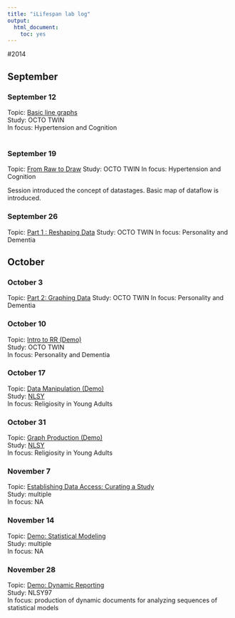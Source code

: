 ```yaml
---
title: "iLifespan lab log"
output:
  html_document:
    toc: yes
---
```



#2014

## September

### September 12
Topic: [Basic line graphs][20140912]  
Study: OCTO TWIN  
In focus: Hypertension and Cognition    
</br>


### September 19
Topic: [From Raw to Draw][20140919] 
Study: OCTO TWIN
In focus: Hypertension and Cognition

Session introduced the concept of datastages. Basic map of dataflow is introduced.

### September 26 
Topic: [Part 1 : Reshaping Data][20140926] 
Study: OCTO TWIN
In focus: Personality and Dementia


## October

### October 3 
Topic: [Part 2: Graphing Data][20141003] 
Study: OCTO TWIN
In focus: Personality and Dementia


### October 10
Topic: [Intro to RR (Demo)][20141010]  
Study: OCTO TWIN  
In focus: Personality and Dementia  

### October 17   
Topic: [Data Manipulation (Demo)][20141017]   
Study: [NLSY](https://www.nlsinfo.org/investigator/pages/login.jsp)    
In focus: Religiosity in Young Adults    

### October 31   
Topic: [Graph Production (Demo)][20141031]   
Study: [NLSY](https://www.nlsinfo.org/investigator/pages/login.jsp)    
In focus: Religiosity in Young Adults 


### November 7   
Topic: [Establishing Data Access: Curating a Study][20141107]   
Study: multiple    
In focus: NA


### November 14   
Topic: [Demo: Statistical Modeling][20141114]   
Study: multiple    
In focus: NA

### November 28   
Topic: [Demo: Dynamic Reporting][20141128]   
Study: NLSY97    
In focus: production of dynamic documents for analyzing sequences of statistical models   


[20140912]:./2014-12-09-Line-graphs-OCTO.html
[20140919]:./2014-19-09-From-Raw-to-Draw.html
[20140926]:./2014-26-09-Dementia-Personality-OCTO.html
[20141003]:./2014-03-10-Dementia-Personality-OCTO-Part2.html
[20141010]:./2014-10-10-Intro-to-RR-Demo.html
[20141017]:./2014-10-21-Data-Manipulation-firstDraft.html
[20141031]:./2014-10-31-Producing-Graphs-Demo.html
[20141107]:./2014-11-07-Curating-a-Study.html
[20141114]:./2014-11-14-Statistical-Modeling-Demo.html
[20141128]:./2014-11-28-Dynamic-Reporting-Demo.html


